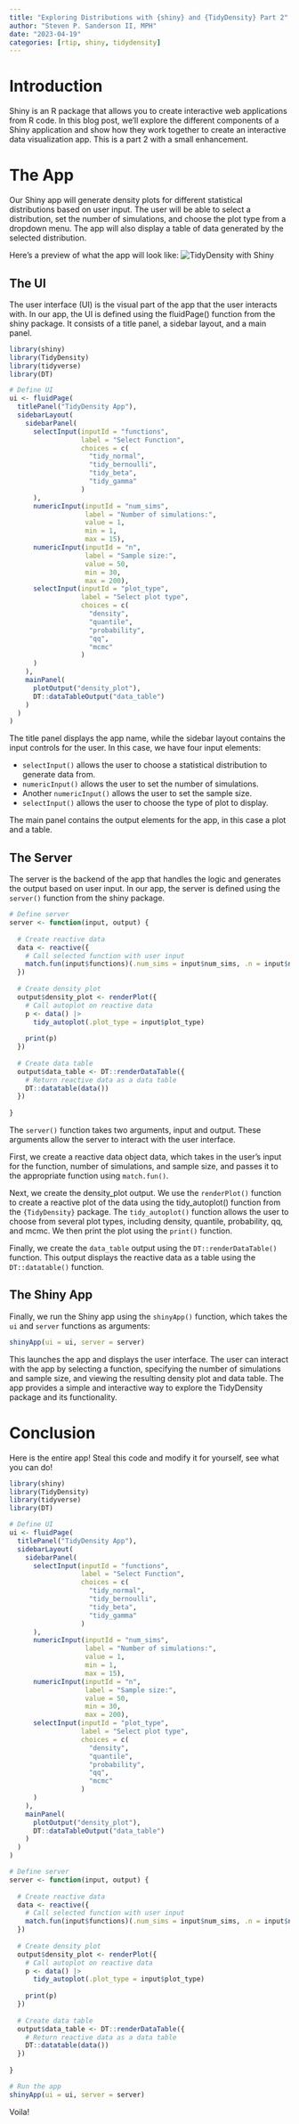 ```yaml
---
title: "Exploring Distributions with {shiny} and {TidyDensity} Part 2"
author: "Steven P. Sanderson II, MPH"
date: "2023-04-19"
categories: [rtip, shiny, tidydensity]
---
```


# Introduction

Shiny is an R package that allows you to create interactive web applications from R code. In this blog post, we'll explore the different components of a Shiny application and show how they work together to create an interactive data visualization app. This is a part 2 with a small enhancement.

# The App

Our Shiny app will generate density plots for different statistical distributions based on user input. The user will be able to select a distribution, set the number of simulations, and choose the plot type from a dropdown menu. The app will also display a table of data generated by the selected distribution.

Here's a preview of what the app will look like:
![TidyDensity with Shiny](image.PNG)

## The UI

The user interface (UI) is the visual part of the app that the user interacts with. In our app, the UI is defined using the fluidPage() function from the shiny package. It consists of a title panel, a sidebar layout, and a main panel.

```r
library(shiny)
library(TidyDensity)
library(tidyverse)
library(DT)

# Define UI
ui <- fluidPage(
  titlePanel("TidyDensity App"),
  sidebarLayout(
    sidebarPanel(
      selectInput(inputId = "functions",
                  label = "Select Function",
                  choices = c(
                    "tidy_normal", 
                    "tidy_bernoulli", 
                    "tidy_beta", 
                    "tidy_gamma"
                  )
      ),
      numericInput(inputId = "num_sims",
                   label = "Number of simulations:",
                   value = 1,
                   min = 1,
                   max = 15),
      numericInput(inputId = "n",
                   label = "Sample size:",
                   value = 50,
                   min = 30,
                   max = 200),
      selectInput(inputId = "plot_type",
                  label = "Select plot type",
                  choices = c(
                    "density",
                    "quantile",
                    "probability",
                    "qq",
                    "mcmc"
                  )
      )
    ),
    mainPanel(
      plotOutput("density_plot"),
      DT::dataTableOutput("data_table")
    )
  )
)
```

The title panel displays the app name, while the sidebar layout contains the input controls for the user. In this case, we have four input elements:

*    `selectInput()` allows the user to choose a statistical distribution to generate data from.
*    `numericInput()` allows the user to set the number of simulations.
*    Another `numericInput()` allows the user to set the sample size.
*    `selectInput()` allows the user to choose the type of plot to display.

The main panel contains the output elements for the app, in this case a plot and a table.

## The Server

The server is the backend of the app that handles the logic and generates the output based on user input. In our app, the server is defined using the `server()` function from the shiny package.

```r
# Define server
server <- function(input, output) {
  
  # Create reactive data
  data <- reactive({
    # Call selected function with user input
    match.fun(input$functions)(.num_sims = input$num_sims, .n = input$n)
  })
  
  # Create density plot
  output$density_plot <- renderPlot({
    # Call autoplot on reactive data
    p <- data() |>
      tidy_autoplot(.plot_type = input$plot_type)
    
    print(p)
  })
  
  # Create data table
  output$data_table <- DT::renderDataTable({
    # Return reactive data as a data table
    DT::datatable(data())
  })
  
}
```

The `server()` function takes two arguments, input and output. These arguments allow the server to interact with the user interface.

First, we create a reactive data object data, which takes in the user's input for the function, number of simulations, and sample size, and passes it to the appropriate function using `match.fun()`.

Next, we create the density_plot output. We use the `renderPlot()` function to create a reactive plot of the data using the tidy_autoplot() function from the `{TidyDensity}` package. The `tidy_autoplot()` function allows the user to choose from several plot types, including density, quantile, probability, qq, and mcmc. We then print the plot using the `print()` function.

Finally, we create the `data_table` output using the `DT::renderDataTable()` function. This output displays the reactive data as a table using the `DT::datatable()` function.

## The Shiny App

Finally, we run the Shiny app using the `shinyApp()` function, which takes the `ui` and `server` functions as arguments:

```r
shinyApp(ui = ui, server = server)
```

This launches the app and displays the user interface. The user can interact with the app by selecting a function, specifying the number of simulations and sample size, and viewing the resulting density plot and data table. The app provides a simple and interactive way to explore the TidyDensity package and its functionality.

# Conclusion
Here is the entire app! Steal this code and modify it for yourself, see what you can do!

```r
library(shiny)
library(TidyDensity)
library(tidyverse)
library(DT)

# Define UI
ui <- fluidPage(
  titlePanel("TidyDensity App"),
  sidebarLayout(
    sidebarPanel(
      selectInput(inputId = "functions",
                  label = "Select Function",
                  choices = c(
                    "tidy_normal", 
                    "tidy_bernoulli", 
                    "tidy_beta", 
                    "tidy_gamma"
                  )
      ),
      numericInput(inputId = "num_sims",
                   label = "Number of simulations:",
                   value = 1,
                   min = 1,
                   max = 15),
      numericInput(inputId = "n",
                   label = "Sample size:",
                   value = 50,
                   min = 30,
                   max = 200),
      selectInput(inputId = "plot_type",
                  label = "Select plot type",
                  choices = c(
                    "density",
                    "quantile",
                    "probability",
                    "qq",
                    "mcmc"
                  )
      )
    ),
    mainPanel(
      plotOutput("density_plot"),
      DT::dataTableOutput("data_table")
    )
  )
)

# Define server
server <- function(input, output) {
  
  # Create reactive data
  data <- reactive({
    # Call selected function with user input
    match.fun(input$functions)(.num_sims = input$num_sims, .n = input$n)
  })
  
  # Create density plot
  output$density_plot <- renderPlot({
    # Call autoplot on reactive data
    p <- data() |>
      tidy_autoplot(.plot_type = input$plot_type)
    
    print(p)
  })
  
  # Create data table
  output$data_table <- DT::renderDataTable({
    # Return reactive data as a data table
    DT::datatable(data())
  })
  
}

# Run the app
shinyApp(ui = ui, server = server)
```

Voila!